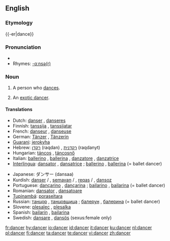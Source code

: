 ==English==

===Etymology===
{{-er|dance}}

===Pronunciation===
* {{audio|en-us-dancer.ogg|Audio (US)}}
* Rhymes: [[Rhymes:English:-ɑːnsə(r)|-ɑːnsə(r)]]

===Noun===
{{wikipedia}}
{{en-noun}}

# A person who [[dances]].
# {{euphemism}} An [[exotic dancer]].

====Translations====
{{top}}
* Dutch: [[danser]] {{m}}, [[danseres]] {{f}}
* Finnish: [[tanssija]] {{m}}, [[tanssijatar]] {{f}}
* French: [[danseur]] {{m}}, [[danseuse]] {{f}}
* German: [[Tänzer]] {{m}}, [[Tänzerin]] {{f}}
* [[Guarani]]: [[jerokyha]]
* Hebrew: [[רקדן]] (raqdan) {{m}}, [[רקדנית]] (raqdanyt) {{f}}
* Hungarian: [[táncos]] {{m}}, [[táncosnő]] {{f}}
* Italian: [[ballerino]] {{m}}, [[ballerina]] {{f}}, [[danzatore]] {{m}}, [[danzatrice]] {{f}}
* [[Interlingua]]: [[dansator]] {{m}}, [[dansatrice]] {{f}}; [[ballerino]] {{m}}, [[ballerina]] {{f}} (= ballet dancer)
{{mid}}
* Japanese: ダンサー (dansaa)
* Kurdish: [[danser]] {{m}} / {{f}}, [[semavan]] {{m}} / {{f}}, [[reqas]] {{m}} / {{f}}, [[dansoz]] {{f}}
* Portuguese: [[dançarino]] {{m}}, [[dançarina]] {{f}}; [[bailarino]] {{m}}, [[bailarina]] {{f}} (= ballet dancer)
* Romanian: [[dansator]] {{m}}, [[dansatoare]] {{f}}
* [[Tupinambá]]: [[poraseitara]]
* Russian: [[танцор]] {{m}}, [[танцовщица]] {{f}}; [[балерун]] {{m}}, [[балерина]] {{f}} (= ballet dancer)
* Slovene: [[plesalec]] {{m}}, [[plesalka]] {{f}}
* Spanish: [[bailarín]] {{m}}, [[bailarina]] {{f}}
* Swedish: [[dansare]] {{c}}, [[dansös]] {{c}} (sexus:female only)
{{bottom}}

[[fr:dancer]]
[[hy:dancer]]
[[io:dancer]]
[[id:dancer]]
[[it:dancer]]
[[ku:dancer]]
[[nl:dancer]]
[[pl:dancer]]
[[fi:dancer]]
[[ta:dancer]]
[[te:dancer]]
[[vi:dancer]]
[[zh:dancer]]